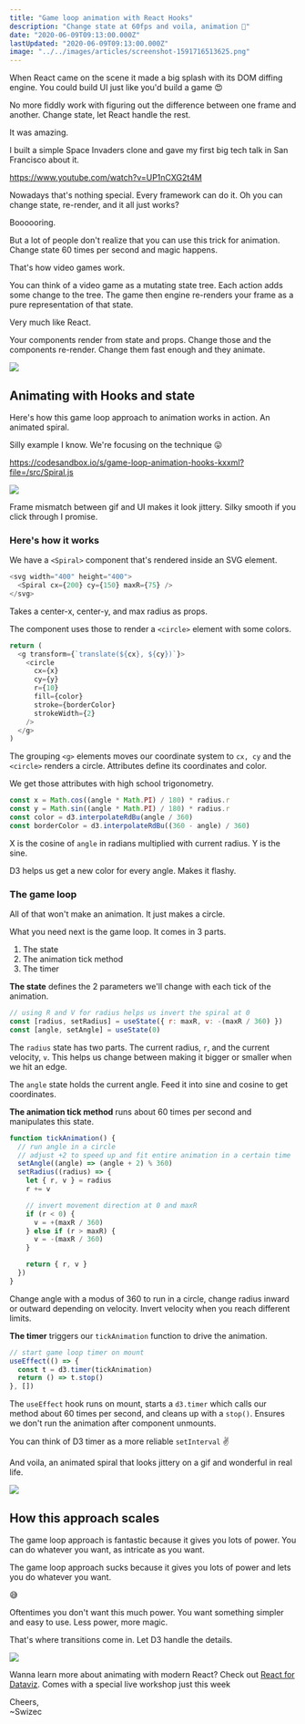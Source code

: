 ```yaml
---
title: "Game loop animation with React Hooks"
description: "Change state at 60fps and voila, animation 🤯"
date: "2020-06-09T09:13:00.000Z"
lastUpdated: "2020-06-09T09:13:00.000Z"
image: "../../images/articles/screenshot-1591716513625.png"
---
```


When React came on the scene it made a big splash with its DOM diffing engine. You could build UI just like you'd build a game 😍

No more fiddly work with figuring out the difference between one frame and another. Change state, let React handle the rest.

It was amazing.

I built a simple Space Invaders clone and gave my first big tech talk in San Francisco about it.

https://www.youtube.com/watch?v=UP1nCXG2t4M

Nowadays that's nothing special. Every framework can do it. Oh you can change state, re-render, and it all just works?

Boooooring.

But a lot of people don't realize that you can use this trick for animation. Change state 60 times per second and magic happens.

That's how video games work.

You can think of a video game as a mutating state tree. Each action adds some change to the tree. The game then engine re-renders your frame as a pure representation of that state.

Very much like React.

Your components render from state and props. Change those and the components re-render. Change them fast enough and they animate.

![](giphy:magic)

## Animating with Hooks and state

Here's how this game loop approach to animation works in action. An animated spiral.

Silly example I know. We're focusing on the technique 😛

https://codesandbox.io/s/game-loop-animation-hooks-kxxml?file=/src/Spiral.js

[![](https://i.imgur.com/twA82JK.gif)](https://codesandbox.io/s/game-loop-animation-hooks-kxxml?file=/src/Spiral.js)

Frame mismatch between gif and UI makes it look jittery. Silky smooth if you click through I promise.

### Here's how it works

We have a `<Spiral>` component that's rendered inside an SVG element.

```javascript
<svg width="400" height="400">
  <Spiral cx={200} cy={150} maxR={75} />
</svg>
```

Takes a center-x, center-y, and max radius as props.

The component uses those to render a `<circle>` element with some colors.

```javascript
return (
  <g transform={`translate(${cx}, ${cy})`}>
    <circle
      cx={x}
      cy={y}
      r={10}
      fill={color}
      stroke={borderColor}
      strokeWidth={2}
    />
  </g>
)
```

The grouping `<g>` elements moves our coordinate system to `cx, cy` and the `<circle>` renders a circle. Attributes define its coordinates and color.

We get those attributes with high school trigonometry.

```javascript
const x = Math.cos((angle * Math.PI) / 180) * radius.r
const y = Math.sin((angle * Math.PI) / 180) * radius.r
const color = d3.interpolateRdBu(angle / 360)
const borderColor = d3.interpolateRdBu((360 - angle) / 360)
```

X is the cosine of `angle` in radians multiplied with current radius. Y is the sine.

D3 helps us get a new color for every angle. Makes it flashy.

### The game loop

All of that won't make an animation. It just makes a circle.

What you need next is the game loop. It comes in 3 parts.

1. The state
2. The animation tick method
3. The timer

**The state** defines the 2 parameters we'll change with each tick of the animation.

```javascript
// using R and V for radius helps us invert the spiral at 0
const [radius, setRadius] = useState({ r: maxR, v: -(maxR / 360) })
const [angle, setAngle] = useState(0)
```

The `radius` state has two parts. The current radius, `r`, and the current velocity, `v`. This helps us change between making it bigger or smaller when we hit an edge.

The `angle` state holds the current angle. Feed it into sine and cosine to get coordinates.

**The animation tick method** runs about 60 times per second and manipulates this state.

```javascript
function tickAnimation() {
  // run angle in a circle
  // adjust +2 to speed up and fit entire animation in a certain time
  setAngle((angle) => (angle + 2) % 360)
  setRadius((radius) => {
    let { r, v } = radius
    r += v

    // invert movement direction at 0 and maxR
    if (r < 0) {
      v = +(maxR / 360)
    } else if (r > maxR) {
      v = -(maxR / 360)
    }

    return { r, v }
  })
}
```

Change angle with a modus of 360 to run in a circle, change radius inward or outward depending on velocity. Invert velocity when you reach different limits.

**The timer** triggers our `tickAnimation` function to drive the animation.

```javascript
// start game loop timer on mount
useEffect(() => {
  const t = d3.timer(tickAnimation)
  return () => t.stop()
}, [])
```

The `useEffect` hook runs on mount, starts a `d3.timer` which calls our method about 60 times per second, and cleans up with a `stop()`. Ensures we don't run the animation after component unmounts.

You can think of D3 timer as a more reliable `setInterval` ✌️

And voila, an animated spiral that looks jittery on a gif and wonderful in real life.

[![](https://i.imgur.com/twA82JK.gif)](https://codesandbox.io/s/game-loop-animation-hooks-kxxml?file=/src/Spiral.js)

## How this approach scales

The game loop approach is fantastic because it gives you lots of power. You can do whatever you want, as intricate as you want.

The game loop approach sucks because it gives you lots of power and lets you do whatever you want.

😅

Oftentimes you don't want this much power. You want something simpler and easy to use. Less power, more magic.

That's where transitions come in. Let D3 handle the details.

![](https://media2.giphy.com/media/d3mlE7uhX8KFgEmY/giphy.gif)

Wanna learn more about animating with modern React? Check out [React for Dataviz](https://reactfordataviz.com). Comes with a special live workshop just this week

Cheers,<br/>
~Swizec
